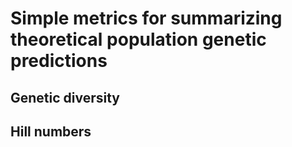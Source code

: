 # Simple metrics for summarizing theoretical population genetic predictions {#microevo_metrics}

## Genetic diversity

## Hill numbers
